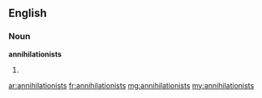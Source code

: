 ==English==

===Noun===
'''annihilationists'''

# {{plural of|[[annihilationist]]}}

[[ar:annihilationists]]
[[fr:annihilationists]]
[[mg:annihilationists]]
[[my:annihilationists]]